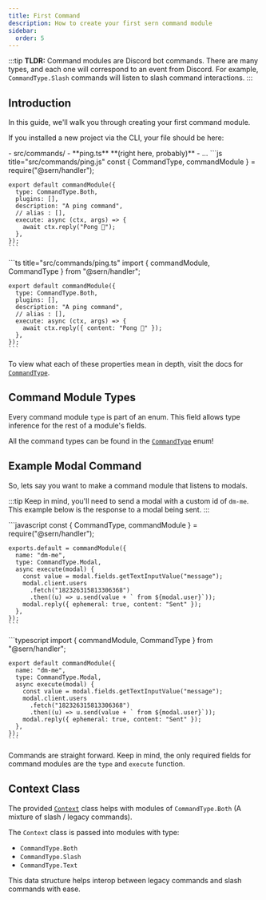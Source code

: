 ```yaml
---
title: First Command
description: How to create your first sern command module
sidebar:
  order: 5
---
```


:::tip
**TLDR:** Command modules are Discord bot commands. There are many types, and each one will correspond to an event from Discord. For example, `CommandType.Slash` commands will listen to slash command interactions.
:::

## Introduction

In this guide, we'll walk you through creating your first command module.

If you installed a new project via the CLI, your file should be here:


<FileTree>
- src/commands/
    - **ping.ts** **(right here, probably)**
- ...
</FileTree>


<Tabs syncKey="language-preference">
  <TabItem value="js" label="JavaScript">
    ```js title="src/commands/ping.js"
    const { CommandType, commandModule } = require("@sern/handler");

    export default commandModule({
      type: CommandType.Both,
      plugins: [],
      description: "A ping command",
      // alias : [],
      execute: async (ctx, args) => {
        await ctx.reply("Pong 🏓");
      },
    });
    ```
  </TabItem>
  <TabItem value="ts" label="TypeScript">
    ```ts title="src/commands/ping.ts"
    import { commandModule, CommandType } from "@sern/handler";

    export default commandModule({
      type: CommandType.Both,
      plugins: [],
      description: "A ping command",
      // alias : [],
      execute: async (ctx, args) => {
        await ctx.reply({ content: "Pong 🏓" });
      },
    });
    ```
  </TabItem>
</Tabs>

To view what each of these properties mean in depth, visit the docs for [`CommandType`](/v3/api/enumerations/commandtype).

## Command Module Types

Every command module `type` is part of an enum. This field allows type inference for the rest of a module's fields.

All the command types can be found in the [`CommandType`](/v3/api/enumerations/commandtype) enum!

## Example Modal Command

So, lets say you want to make a command module that listens to modals.

:::tip
Keep in mind, you'll need to send a modal with a custom id of `dm-me`. This example below is the response to a modal being sent.
:::

<Tabs syncKey="language-preference">
  <TabItem value="js" label="JavaScript">
    ```javascript
    const { CommandType, commandModule } = require("@sern/handler");
    
    exports.default = commandModule({
      name: "dm-me",
      type: CommandType.Modal,
      async execute(modal) {
        const value = modal.fields.getTextInputValue("message");
        modal.client.users
          .fetch("182326315813306368")
          .then((u) => u.send(value + ` from ${modal.user}`));
        modal.reply({ ephemeral: true, content: "Sent" });
      },
    });
    ```
  </TabItem>
  <TabItem value="ts" label="TypeScript">
    ```typescript
    import { commandModule, CommandType } from "@sern/handler";
    
    export default commandModule({
      name: "dm-me",
      type: CommandType.Modal,
      async execute(modal) {
        const value = modal.fields.getTextInputValue("message");
        modal.client.users
          .fetch("182326315813306368")
          .then((u) => u.send(value + ` from ${modal.user}`));
        modal.reply({ ephemeral: true, content: "Sent" });
      },
    });
    ```
  </TabItem>
</Tabs>

Commands are straight forward. Keep in mind, the only required fields for command modules are the `type` and `execute` function.

## Context Class

The provided [`Context`](/v3/api/classes/context) class helps with modules of `CommandType.Both` (A mixture of slash / legacy commands).

The `Context` class is passed into modules with type:

- `CommandType.Both`
- `CommandType.Slash`
- `CommandType.Text`

This data structure helps interop between legacy commands and slash commands with ease.
